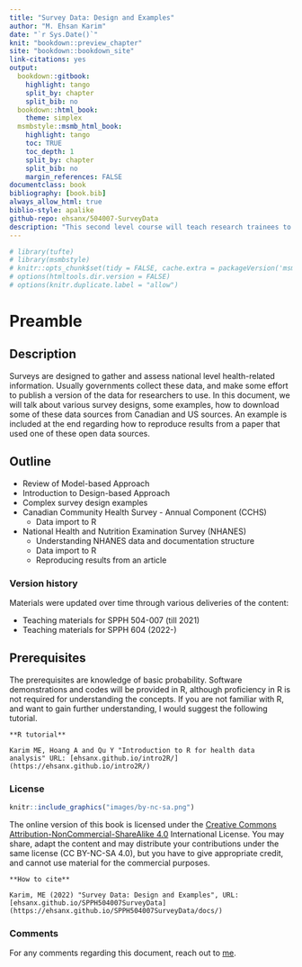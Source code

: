 ```yaml
--- 
title: "Survey Data: Design and Examples"
author: "M. Ehsan Karim"
date: "`r Sys.Date()`"
knit: "bookdown::preview_chapter"
site: "bookdown::bookdown_site"
link-citations: yes
output:
  bookdown::gitbook: 
    highlight: tango
    split_by: chapter
    split_bib: no
  bookdown::html_book:
    theme: simplex  
  msmbstyle::msmb_html_book:
    highlight: tango
    toc: TRUE
    toc_depth: 1
    split_by: chapter
    split_bib: no
    margin_references: FALSE
documentclass: book
bibliography: [book.bib]
always_allow_html: true
biblio-style: apalike
github-repo: ehsanx/504007-SurveyData
description: "This second level course will teach research trainees to apply methods taught in prior courses towards the development of a fundable research protocol and the analysis and interpretation of real epidemiologic data."
---
```



```r
# library(tufte)
# library(msmbstyle)
# knitr::opts_chunk$set(tidy = FALSE, cache.extra = packageVersion('msmbstyle'))
# options(htmltools.dir.version = FALSE)
# options(knitr.duplicate.label = "allow")
```

# Preamble {-}

## Description {-}

Surveys are designed to gather and assess national level health-related information. Usually governments collect these data, and make some effort to publish a version of the data for researchers to use. In this document, we will talk about various survey designs, some examples, how to download some of these data sources from Canadian and US sources. An example is included at the end regarding how to reproduce results from a paper that used one of these open data sources.


## Outline {-}

- Review of Model-based Approach
- Introduction to Design-based Approach
- Complex survey design examples
- Canadian Community Health Survey - Annual Component (CCHS)
  - Data import to R
- National Health and Nutrition Examination Survey (NHANES)
  - Understanding NHANES data and documentation structure
  - Data import to R
  - Reproducing results from an article


### Version history {-}

Materials were updated over time through various deliveries of the content:

- Teaching materials for SPPH 504-007 (till 2021)
- Teaching materials for SPPH 604 (2022-)

## Prerequisites {-}

The prerequisites are knowledge of basic probability. Software demonstrations and codes will be provided in R, although proficiency in R is not required for understanding the concepts. If you are not familiar with R, and want to gain further understanding, I would suggest the following tutorial. 

```block
**R tutorial**

Karim ME, Hoang A and Qu Y "Introduction to R for health data analysis" URL: [ehsanx.github.io/intro2R/](https://ehsanx.github.io/intro2R/)
```

### License {-}

```r
knitr::include_graphics("images/by-nc-sa.png")
```

The online version of this book is licensed under the [Creative Commons Attribution-NonCommercial-ShareAlike 4.0](https://creativecommons.org/licenses/by-nc-sa/4.0/) International License. You may share, adapt the content and may distribute your contributions under the same license (CC BY-NC-SA 4.0), but you have to give appropriate credit, and cannot use material for the commercial purposes.

```block
**How to cite**

Karim, ME (2022) "Survey Data: Design and Examples", URL: [ehsanx.github.io/SPPH504007SurveyData](https://ehsanx.github.io/SPPH504007SurveyData/docs/)
```

### Comments {-}

For any comments regarding this document, reach out to [me](http://ehsank.com/).


